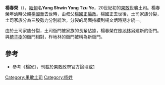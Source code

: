 {{Infobox royalty
| name = 楊春榮
| image =Yang Shwin Yong Tzu Ye.gif
| caption =
| succession = [[果敢|果敢]]土司
| reign = 1916年－1927年
| successor = [[楊文炳_(果敢)|楊文炳]]
| issue = 
| house =
| father = [[楊國華_(土司)|楊國華]]
| mother =
| birth_date = 1878年
| birth_place =
| death_date = {{Death year and age|1928|1878}}
| death_place = 
| date of burial =
| place of burial =
| religion =

}}
'''楊春榮'''（{{bd|1878年||1928年|}}），[[緬甸|緬甸]]名'''Yang Shwin Yong Tzu Ye'''，20世紀初的[[果敢|果敢]]世襲土司。楊春榮年幼時父親[[楊國華_(土司)|楊國華]]去世時，由叔父[[楊國正|楊國正]][[攝政|攝政]]。楊國正去世後，土司家族分裂，土司家族分為三股勢力分別統治，分裂的局面持續到楊文炳時期才統一。

由於土司家族分裂，土司衙門被家族的長輩佔據，楊春榮在[[柞地林|柞地林]]另建新的衙門。與[[楂子樹|楂子樹]]的衙門相對，柞地林的衙門被稱為新衙門。

==參考==
*參考《楊家》，刊載於果敢政府官方論壇或[http://newidea.g.nandaw.com/forum/index.php?event=ShowPost&topic_id=6811&post_id=20438] {{Wayback|url=http://newidea.g.nandaw.com/forum/index.php?event=ShowPost&topic_id=6811&post_id=20438 |date=20160305094451 }}

{{start box}}
{{s-before|[[楊國正|楊國正]]}}
{{s-title|[[果敢|果敢]]世襲土司|1916年－1927年}}
{{s-after|[[楊文炳_(果敢)|楊文炳]]}}
{{end box}}
{{果敢土司}}
{{政治人物小作品}}
[[Category:果敢土司|Category:果敢土司]]
[[Category:杨姓|Category:杨姓]]